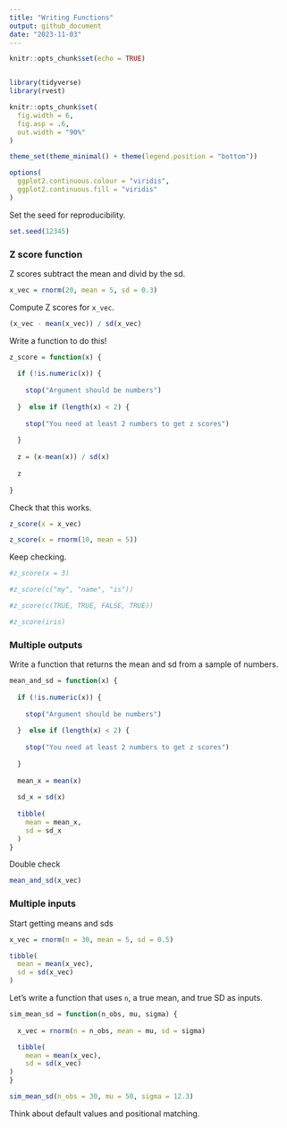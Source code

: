 ```yaml
---
title: "Writing Functions"
output: github_document
date: "2023-11-03"
---
```


```r
knitr::opts_chunk$set(echo = TRUE)


library(tidyverse)
library(rvest)

knitr::opts_chunk$set(
  fig.width = 6,
  fig.asp = .6,
  out.width = "90%"
)

theme_set(theme_minimal() + theme(legend.position = "bottom"))

options(
  ggplot2.continuous.colour = "viridis",
  ggplot2.continuous.fill = "viridis"
)
```


Set the seed for reproducibility.

```r
set.seed(12345)
```

### Z score function

Z scores subtract the mean and divid by the sd.

```r
x_vec = rnorm(20, mean = 5, sd = 0.3)
```

Compute Z scores for `x_vec`.

```r
(x_vec - mean(x_vec)) / sd(x_vec)
```

Write a function to do this!

```r
z_score = function(x) {
  
  if (!is.numeric(x)) {
    
    stop("Argument should be numbers")
    
  }  else if (length(x) < 2) {
    
    stop("You need at least 2 numbers to get z scores")
    
  }
  
  z = (x-mean(x)) / sd(x) 
 
  z
 
}
```

Check that this works.

```r
z_score(x = x_vec)

z_score(x = rnorm(10, mean = 5))
```

Keep checking. 

```r
#z_score(x = 3)

#z_score(c("my", "name", "is"))

#z_score(c(TRUE, TRUE, FALSE, TRUE))

#z_score(iris)
```

### Multiple outputs

Write a function that returns the mean and sd from a sample of numbers.

```r
mean_and_sd = function(x) {
  
  if (!is.numeric(x)) {
    
    stop("Argument should be numbers")
    
  }  else if (length(x) < 2) {
    
    stop("You need at least 2 numbers to get z scores")
    
  }
  
  mean_x = mean(x)
  
  sd_x = sd(x)
  
  tibble(
    mean = mean_x,
    sd = sd_x
  )
}
```

Double check 

```r
mean_and_sd(x_vec)
```

### Multiple inputs

Start getting means and sds
```r
x_vec = rnorm(n = 30, mean = 5, sd = 0.5)

tibble(
  mean = mean(x_vec),
  sd = sd(x_vec)
)
```

Let's write a function that uses `n`, a true mean, and true SD as inputs.

```r
sim_mean_sd = function(n_obs, mu, sigma) {
  
  x_vec = rnorm(n = n_obs, mean = mu, sd = sigma)

  tibble(
    mean = mean(x_vec),
    sd = sd(x_vec)
)
}

sim_mean_sd(n_obs = 30, mu = 50, sigma = 12.3)
```

Think about default values and positional matching. 


